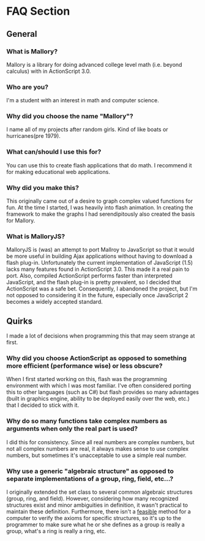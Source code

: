 =FAQ Section=

==General==

===What is Mallory?===
Mallory is a library for doing advanced college level math (i.e. beyond calculus) with in ActionScript 3.0.

===Who are you?===
I'm a student with an interest in math and computer science.

===Why did you choose the name "Mallory"?===
I name all of my projects after random girls. Kind of like boats or hurricanes(pre 1979). 

===What can/should I use this for?===
You can use this to create flash applications that do math. I recommend it for making educational web applications.

===Why did you make this?===
This originally came out of a desire to graph complex valued functions for fun. At the time I started, I was heavily into flash animation. In creating the framework to make the graphs I had serendipitously also created the basis for Mallory.


===What is MalloryJS?===
MalloryJS is (was) an attempt to port Mallroy to JavaScript so that it would be more useful in building Ajax applications without having to download a flash plug-in. Unfortunately the current implementation of JavaScript (1.5) lacks many features found in ActionScript 3.0. This made it a real pain to port. Also, compiled ActionScript performs faster than interpreted JavaScript, and the flash plug-in is pretty prevalent, so I decided that ActionScript was a safe bet. Consequently, I abandoned the project, but I'm not opposed to considering it in the future, especially once JavaScript 2 becomes a widely accepted standard. 

==Quirks==
I made a lot of decisions when programming this that may seem strange at first.

===Why did you choose ActionScript as opposed to something more efficient (performance wise) or less obscure?===
When I first started working on this, flash was the programming environment with which I was most familiar. I've often considered porting this to other languages (such as C#) but flash provides so many advantages (built in graphics engine, ability to be deployed easily over the web, etc.) that I decided to stick with it.  

===Why do so many functions take complex numbers as arguments when only the real part is used?===
I did this for consistency. Since all real numbers are complex numbers, but not all complex numbers are real, it always makes sense to use complex numbers, but sometimes it's unacceptable to use a simple real number.


===Why use a generic "algebraic structure" as opposed to separate implementations of a group, ring, field, etc...?===
I originally extended the set class to several common algebraic structures (group, ring, and field). However, considering how many recognized structures exist and minor ambiguities in definition, it wasn't practical to maintain these definition. Furthermore, there isn't a [[feasible]] method for a computer to verify the axioms for specific structures, so it's up to the programmer to make sure what he or she defines as a group is really a group, what's a ring is really a ring, etc.